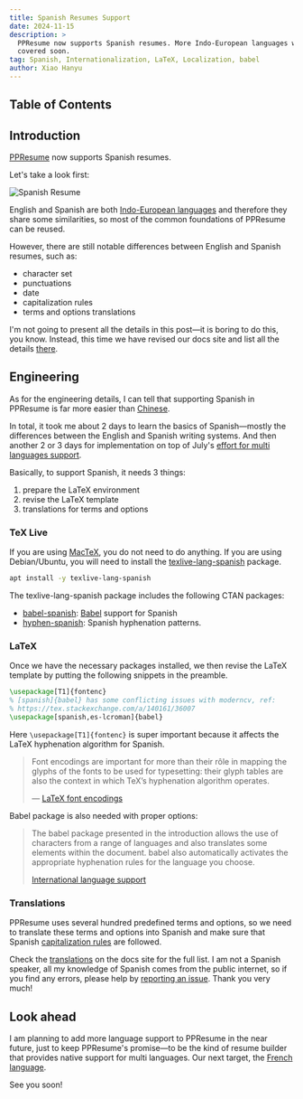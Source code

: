 ```yaml
---
title: Spanish Resumes Support
date: 2024-11-15
description: >
  PPResume now supports Spanish resumes. More Indo-European languages will
  covered soon.
tag: Spanish, Internationalization, LaTeX, Localization, babel
author: Xiao Hanyu
---
```


## Table of Contents

## Introduction

[PPResume](https://ppresume.com/?utm_source=ppresume&utm_medium=blog&utm_campaign=spanish-resumes)
now supports Spanish resumes.

Let's take a look first:

![Spanish Resume](/static/images/spanish-resumes-support/es.png)

English and Spanish are both [Indo-European
languages](https://en.wikipedia.org/wiki/Indo-European_languages) and therefore
they share some similarities, so most of the common foundations of PPResume can
be reused.

However, there are still notable differences between English and Spanish
resumes, such as:

- character set
- punctuations
- date
- capitalization rules
- terms and options translations

I'm not going to present all the details in this post—it is boring to do this,
you know. Instead, this time we have revised our docs site and list all the
details [there](https://docs.ppresume.com/content/multi-languages/spanish).

## Engineering

As for the engineering details, I can tell that supporting Spanish in PPResume
is far more easier than [Chinese](/posts/multi-languagues-support).

In total, it took me about 2 days to learn the basics of Spanish—mostly the
differences between the English and Spanish writing systems. And then another 2
or 3 days for implementation on top of July's [effort for multi languages
support](https://blog.ppresume.com/posts/multi-languagues-support).

Basically, to support Spanish, it needs 3 things:

1. prepare the LaTeX environment
2. revise the LaTeX template
3. translations for terms and options

### TeX Live

If you are using [MacTeX](https://www.tug.org/mactex/), you do not need to do
anything. If you are using Debian/Ubuntu, you will need to install the
[texlive-lang-spanish](https://packages.debian.org/sid/tex/texlive-lang-spanish)
package.

```sh
apt install -y texlive-lang-spanish
```

The texlive-lang-spanish package includes the following CTAN packages:

- [babel-spanish](https://ctan.org/pkg/babel-spanish?lang=en):
  [Babel](https://ctan.org/pkg/babel?lang=en) support for Spanish
- [hyphen-spanish](https://ctan.org/pkg/hyphen-spanish): Spanish hyphenation
  patterns.

### LaTeX

Once we have the necessary packages installed, we then revise the LaTeX template
by putting the following snippets in the preamble.

```latex
\usepackage[T1]{fontenc}
% [spanish]{babel} has some conflicting issues with moderncv, ref:
% https://tex.stackexchange.com/a/140161/36007
\usepackage[spanish,es-lcroman]{babel}
```

Here `\usepackage[T1]{fontenc}` is super important because it affects the LaTeX
hyphenation algorithm for Spanish.

> Font encodings are important for more than their rôle in mapping the glyphs of
> the fonts to be used for typesetting: their glyph tables are also the context in
> which TeX’s hyphenation algorithm operates.
>
> — [LaTeX font encodings](https://www.latex-project.org/help/documentation/encguide.pdf)

Babel package is also needed with proper options:

> The babel package presented in the introduction allows the use of characters
> from a range of languages and also translates some elements within the
> document. babel also automatically activates the appropriate hyphenation
> rules for the language you choose.
>
> [International language support](https://www.overleaf.com/learn/latex/International_language_support)

### Translations

PPResume uses several hundred predefined terms and options, so we need to
translate these terms and options into Spanish and make sure that Spanish
[capitalization
rules](https://docs.ppresume.com/content/multi-languages/spanish#capitalization)
are followed.

Check the
[translations](http://localhost:3004/content/multi-languages/spanish#translations)
on the docs site for the full list. I am not a Spanish speaker, all my knowledge
of Spanish comes from the public internet, so if you find any errors, please
help by [reporting an issue](https://github.com/ppresume/community/issues/new).
Thank you very much!

## Look ahead

I am planning to add more language support to PPResume in the near future, just
to keep PPResume's promise—to be the kind of resume builder that provides
native support for multi languages. Our next target, the [French
language](https://en.wikipedia.org/wiki/French_language).

See you soon!
